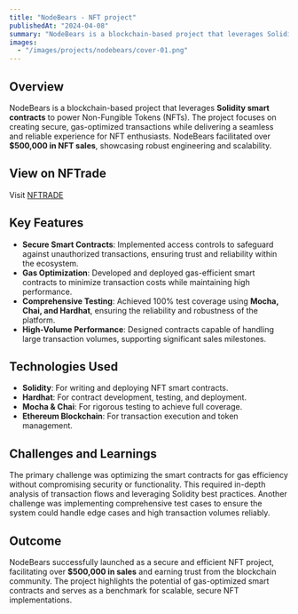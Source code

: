 ```yaml
---
title: "NodeBears - NFT project"
publishedAt: "2024-04-08"
summary: "NodeBears is a blockchain-based project that leverages Solidity smart contracts to power Non-Fungible Tokens (NFTs)."
images:
  - "/images/projects/nodebears/cover-01.png"
---
```


## Overview

NodeBears is a blockchain-based project that leverages **Solidity smart contracts** to power Non-Fungible Tokens (NFTs). The project focuses on creating secure, gas-optimized transactions while delivering a seamless and reliable experience for NFT enthusiasts. NodeBears facilitated over **$500,000 in NFT sales**, showcasing robust engineering and scalability.

## View on NFTrade

Visit [NFTRADE](https://nftrade.com/assets/avalanche/0xd5c6064e09ff127e24900adfb8559c4ee0634729)

## Key Features

- **Secure Smart Contracts**: Implemented access controls to safeguard against unauthorized transactions, ensuring trust and reliability within the ecosystem.
- **Gas Optimization**: Developed and deployed gas-efficient smart contracts to minimize transaction costs while maintaining high performance.
- **Comprehensive Testing**: Achieved 100% test coverage using **Mocha, Chai, and Hardhat**, ensuring the reliability and robustness of the platform.
- **High-Volume Performance**: Designed contracts capable of handling large transaction volumes, supporting significant sales milestones.

## Technologies Used

- **Solidity**: For writing and deploying NFT smart contracts.
- **Hardhat**: For contract development, testing, and deployment.
- **Mocha & Chai**: For rigorous testing to achieve full coverage.
- **Ethereum Blockchain**: For transaction execution and token management.

## Challenges and Learnings

The primary challenge was optimizing the smart contracts for gas efficiency without compromising security or functionality. This required in-depth analysis of transaction flows and leveraging Solidity best practices. Another challenge was implementing comprehensive test cases to ensure the system could handle edge cases and high transaction volumes reliably.

## Outcome

NodeBears successfully launched as a secure and efficient NFT project, facilitating over **$500,000 in sales** and earning trust from the blockchain community. The project highlights the potential of gas-optimized smart contracts and serves as a benchmark for scalable, secure NFT implementations.
